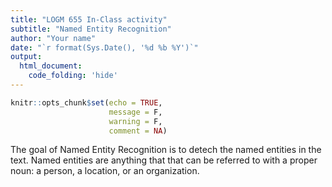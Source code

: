 ```yaml
---
title: "LOGM 655 In-Class activity"
subtitle: "Named Entity Recognition"
author: "Your name"
date: "`r format(Sys.Date(), '%d %b %Y')`"
output: 
  html_document:
    code_folding: 'hide'
---
```


```r
knitr::opts_chunk$set(echo = TRUE,
                      message = F,
                      warning = F, 
                      comment = NA)

```


The goal of Named Entity Recognition is to detech the named entities in the text. Named entities are anything that that can be referred to with a proper noun: a person, a location, or an organization.  